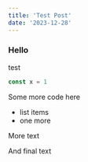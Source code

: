 ```yaml
---
title: 'Test Post'
date: '2023-12-28'
---
```


### Hello
test
```ts
const x = 1
```

Some more code here
- list items
- one more

More text

<CustomImage src="https://raw.githubusercontent.com/UPpy-jej/omgb-posts/main/images/liberty1.png" alt="Liberty Statue" />

And final text
